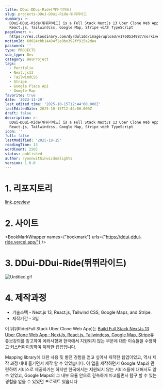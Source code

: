 ```yaml
---
title: DDui-DDui-Ride(뛰뛰라이드)
slug: projects-DDui-DDui-Ride-뛰뛰라이드
summary: >-
  DDui-DDui-Ride(뛰뛰라이드) is a Full Stack NextJs 13 Uber Clone Web App w/ NextJs,
  React.js, Tailwindcss, Google Map, Stripe with TypeScript
pageCover: >-
  https://res.cloudinary.com/dyrdul1dd/image/upload/v1760534987/norkive-notion-images/png_1760534986597_RTFfODRfOD.webp?format=webp&quality=90
notionId: 6d024cbb14494f2e8be392ff915a2daa
password: ''
type: PROJECTS
sub_type: Dev
category: DevProject
tags:
  - Portfolio
  - Next.js13
  - TailwindCSS
  - Stripe
  - Google Place Api
  - Google Map
favorite: true
date: '2023-11-29'
last_edited_time: '2025-10-15T12:44:00.000Z'
lastEditedDate: 2025-10-15T12:44:00.000Z
draft: false
description: >-
  DDui-DDui-Ride(뛰뛰라이드) is a Full Stack NextJs 13 Uber Clone Web App w/ NextJs,
  React.js, Tailwindcss, Google Map, Stripe with TypeScript
icon: ''
full: false
lastModified: '2025-10-15'
readingTime: 13
wordCount: 2505
status: published
author: ryoonwithinwisdomlights
version: 1.0.0
---
```


# 1. 리포지토리


[link_preview](https://github.com/ryoon-with-wisdomtrees/DDui-DDui-Ride)


# 2. 사이트


<BookMarkWrapper names={"bookmark"} urls={"https://ddui-ddui-ride.vercel.app/"} />


# 3. DDui-DDui-Ride(뛰뛰라이드)


![Untitled.gif](https://prod-files-secure.s3.us-west-2.amazonaws.com/056ff9f5-a9ef-486f-8acb-9eef51d06a2d/d43dcd16-d203-4ef2-9a02-2b48d729d26e/Untitled.gif?X-Amz-Algorithm=AWS4-HMAC-SHA256&X-Amz-Content-Sha256=UNSIGNED-PAYLOAD&X-Amz-Credential=ASIAZI2LB46674SD5HYY%2F20251015%2Fus-west-2%2Fs3%2Faws4_request&X-Amz-Date=20251015T132937Z&X-Amz-Expires=3600&X-Amz-Security-Token=IQoJb3JpZ2luX2VjEM3%2F%2F%2F%2F%2F%2F%2F%2F%2F%2FwEaCXVzLXdlc3QtMiJIMEYCIQDNVBoHn3ruF2jGNfvZgP%2F%2FHSyz3nHdTRoqB43EwUN8ZgIhAKGDXLM2ksqNgpkeHw3gIPLJG%2BtjSLUvvg%2BDCbz7QK%2FiKv8DCHYQABoMNjM3NDIzMTgzODA1IgxMURXOWZ692ws5ly8q3APFetCYQA2yMpEMA%2B1%2Bf3nXLWSsPtIHH%2Btfq5mpHx3cog3S%2FXGGdDMrxiK5wgpi%2BOUJY6jf%2BrjcyibPvhqoAy9sJ2Qrw8Q8wfwWN2VWTyWugIaOp3DS%2F2LngEoEQjCV%2FsOEk%2FD8lX9alv05jt4wTH%2F1F9CaD9Cwxdcl0NrbActg%2BexBFLmQsgsgtw59KW2MEMd71k83c%2B0SFiH72JhvEia3JsyuYEVza%2BJ6GYjU01IdKLBSnYldjEDLp09ceOeQqxZmNlKEXmTmMmE%2Fzq7DNgYv8XxRBXBnT%2FmLl4Yvoe4Gn5hlm0%2FWXtPVzQ6UizDWHbp24xNK1WhrROz5lUldaTQJUamk5G1LfWams5R%2Bjg99wMx2NKQm6lJuMEL8T9015r7zpi2Gfi0r05wpczqEz9gS0%2BmAvHUjQoDqSwN2WmBA%2Bu7jgs4XZxkIrqqDZIv5%2BGmBCIL9MjmYEoy%2FfbJAFMVBb3OcMXfpoJj64nUy%2FYwmEp9Je6t%2BVkpJVbfzD5k8x9OWR%2BVlICB6k7bvl67mP%2BrikeV7UlMRJUEodl1hXNfoMMR5whrxY3PHMhxbI5excUPCBM%2BQY0%2BoxkydhnjxqZLeyUmPgEsHuVS1MMUzJxTLaRW3nibHTEe2DOMcWTCCvL7HBjqkARgOS4ZkuEGmXI1%2BOtk8lBUEwrAsv%2FdEvd8aZEOPXzJ9KrhiLhoMOQ9MyY51U710pjslYJXYFMjyH0W2TBPt7yxOic8z3G8HqJ8NZOnwT%2F2XDA63Un3bAmToNnjcxnF7Z4epbh2XREXKcVpuXtURuSX%2BX2PKtqtKPPLQJVTtmmDPXYrCcbtmbyI%2ByDiguWiBl8th%2FD9Yk6j25A7pBgKHfZO4ImKF&X-Amz-Signature=99354cdc7f510428e80eff07a77de48cf1b43924acc5739ea6fa70a7d985b27b&X-Amz-SignedHeaders=host&x-amz-checksum-mode=ENABLED&x-id=GetObject)


# 4. 제작과정

- 기술스택 - Next.js 13, React.js, Tailwind CSS, Google Maps, and Stripe.
- 제작기간 - 3일

이 뛰뛰Ride(Full Stack Uber Clone Web App)는 [Build Full Stack NextJs 13 Uber Clone Web App : NextJs, React.js, Tailwindcss, Google Map, Stripe](https://www.youtube.com/watch?v=pwsjvnADNGk&t=6594s)유튜브강의를 참고하여 에러사항과 한국에서 지원되지 않는 부분에 대한 이슈들을 수정하고 커스터마이징하여 제작한 웹앱입니다.


Mapping library에 대한 사용 및 발전 경험을 얻고 싶어서 제작한 웹앱이었고, 역시 제작 과정 내내 즐기면서 제작 할 수 있었습니다. 이 앱을 제작하면서 Google Map과 관련하여 서비스로 제공하기는 하지만 한국에서는 지원되지 않는 서비스들에 대해서도 알 수 있었고, Google Maps의 그 내부 모듈 안으로 깊숙하게 파고들면서 탐구 할 수 있는 경험을 얻을 수 있었던 프로젝트 였습니다

